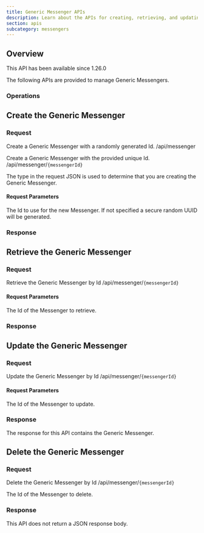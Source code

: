 ```yaml
---
title: Generic Messenger APIs
description: Learn about the APIs for creating, retrieving, and updating Generic Messengers.
section: apis
subcategory: messengers
---
```


## Overview

<Aside type="version">
This API has been available since 1.26.0
</Aside>

The following APIs are provided to manage Generic Messengers.

### Operations

## Create the Generic Messenger

### Request

<APIAuthentication icon="lock">Create a Generic Messenger with a randomly generated Id.</APIAuthentication>
<APIURI method="POST">/api/messenger</APIURI>

<APIAuthentication icon="lock">Create a Generic Messenger with the provided unique Id.</APIAuthentication>
<APIURI method="POST">/api/messenger/`{messengerId}`</APIURI>

The <InlineField>type</InlineField> in the request JSON is used to determine that you are creating the Generic Messenger.

#### Request Parameters

<APIBlock>
  <APIField name="messengerId" type="UUID" optional defaults="secure random UUID">
    The Id to use for the new Messenger. If not specified a secure random UUID will be generated.
  </APIField>
</APIBlock>

<GenericRequestBody />

### Response

<StandardPostResponseCodes never_search_error />

<GenericResponseBody />

## Retrieve the Generic Messenger

### Request

<APIAuthentication icon="lock">Retrieve the Generic Messenger by Id</APIAuthentication>
<APIURI method="GET">/api/messenger/`{messengerId}`</APIURI>

#### Request Parameters

<APIBlock>
  <APIField name="messengerId" type="UUID" required>
    The Id of the Messenger to retrieve.
  </APIField>
</APIBlock>

### Response

<StandardGetResponseCodes never_search_error />

<GenericResponseBody />

## Update the Generic Messenger

<GenericUpdateExplanationFragment capitalized_object_name="Generic Messenger" />

### Request

<APIAuthentication icon="lock">Update the Generic Messenger by Id</APIAuthentication>
<APIURI method="PUT">/api/messenger/`{messengerId}`</APIURI>

<PatchSupport api_endpoint="/api/messenger/`{messengerId}`" />

#### Request Parameters

<APIBlock>
  <APIField name="messengerId" type="UUID" required>
    The Id of the Messenger to update.
  </APIField>
</APIBlock>

<GenericRequestBody />

### Response

The response for this API contains the Generic Messenger.

<StandardPutResponseCodes never_search_error />

<GenericResponseBody />

## Delete the Generic Messenger

### Request

<APIAuthentication icon="lock">Delete the Generic Messenger by Id</APIAuthentication>
<APIURI method="DELETE">/api/messenger/`{messengerId}`</APIURI>

<APIBlock>
  <APIField name="messengerId" type="UUID" required>
    The Id of the Messenger to delete.
  </APIField>
</APIBlock>

### Response

This API does not return a JSON response body.

<StandardDeleteResponseCodes never_search_error />

